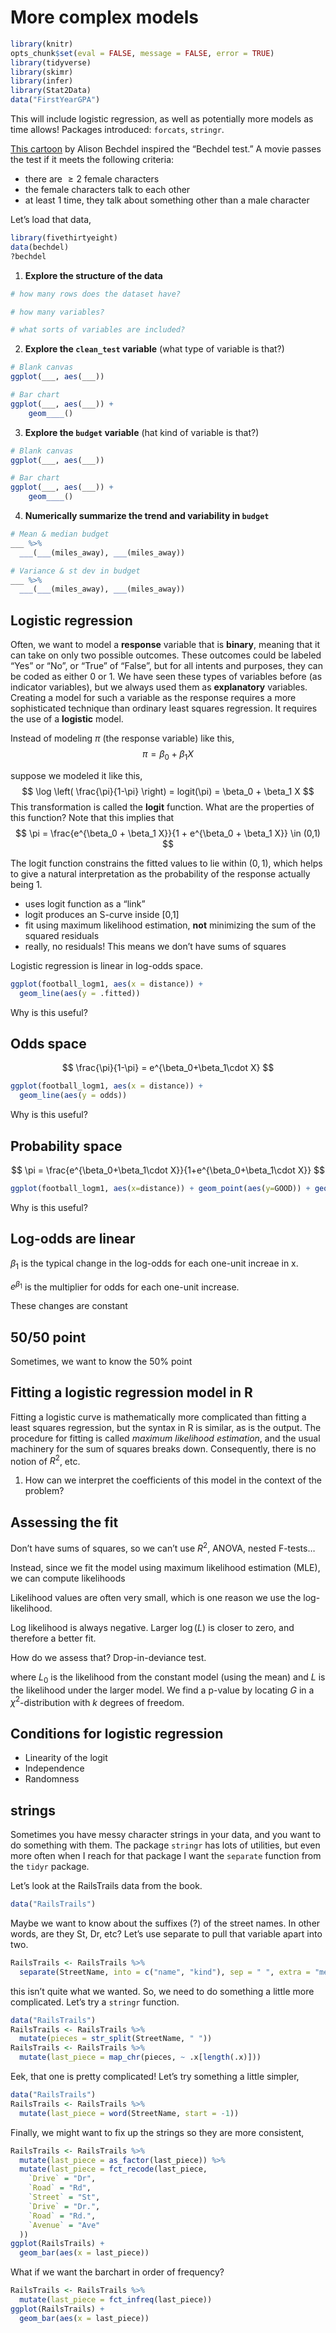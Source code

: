 # More complex models

```r
library(knitr)
opts_chunk$set(eval = FALSE, message = FALSE, error = TRUE)
library(tidyverse)
library(skimr)
library(infer)
library(Stat2Data)
data("FirstYearGPA")
```

This will include logistic regression, as well as potentially more models as time allows! Packages introduced: `forcats`, `stringr`. 

[This cartoon](https://en.wikipedia.org/wiki/Bechdel_test#/media/File:Dykes_to_Watch_Out_For_(Bechdel_test_origin).jpg) by Alison Bechdel inspired the "Bechdel test." A movie passes the test if it meets the following criteria:

- there are $\geq 2$ female characters
- the female characters talk to each other
- at least 1 time, they talk about something other than a male character

Let's load that data,

```r
library(fivethirtyeight)
data(bechdel)
?bechdel
```

1. **Explore the structure of the data**
```r
# how many rows does the dataset have?

# how many variables?

# what sorts of variables are included?
```

2. **Explore the `clean_test` variable** (what type of variable is that?)

```r
# Blank canvas
ggplot(___, aes(___))

# Bar chart    
ggplot(___, aes(___)) + 
    geom____()
```

3. **Explore the `budget` variable** (hat kind of variable is that?)
```r
# Blank canvas
ggplot(___, aes(___))

# Bar chart    
ggplot(___, aes(___)) + 
    geom____()
```

4. **Numerically summarize the trend and variability in `budget`**
```r
# Mean & median budget
___ %>% 
  ___(___(miles_away), ___(miles_away))

# Variance & st dev in budget
___ %>% 
  ___(___(miles_away), ___(miles_away))
```

## Logistic regression

Often, we want to model a **response** variable that is **binary**, meaning that it can take on only two possible outcomes. These outcomes could be labeled "Yes" or "No", or "True" of "False", but for all intents and purposes, they can be coded as either 0 or 1. We have seen these types of variables before (as indicator variables), but we always used them as **explanatory** variables. Creating a model for such a variable as the response requires a more sophisticated technique than ordinary least squares regression. It requires the use of a **logistic** model. 

Instead of modeling $\pi$ (the response variable) like this,
$$
  \pi = \beta_0 + \beta_1 X
$$

suppose we modeled it like this,
$$
  \log \left( \frac{\pi}{1-\pi} \right) = logit(\pi) = \beta_0 + \beta_1 X
$$
This transformation is called the **logit** function. What are the properties of this function? Note that this implies that
$$
  \pi = \frac{e^{\beta_0 + \beta_1 X}}{1 + e^{\beta_0 + \beta_1 X}} \in (0,1)
$$

The logit function constrains the fitted values to lie within $(0,1)$, which helps to give a natural interpretation as the probability of the response actually being 1. 


- uses logit function as a "link"
- logit produces an S-curve inside [0,1]
- fit using maximum likelihood estimation, **not** minimizing the sum of the squared residuals
- really, no residuals! This means we don't have sums of squares


Logistic regression is linear in log-odds space. 

```r
ggplot(football_logm1, aes(x = distance)) +
  geom_line(aes(y = .fitted))
```

Why is this useful?

## Odds space

$$
\frac{\pi}{1-\pi} = e^{\beta_0+\beta_1\cdot X}
$$

```r
ggplot(football_logm1, aes(x = distance)) +
  geom_line(aes(y = odds))
```

Why is this useful? 

## Probability space

$$
\pi = \frac{e^{\beta_0+\beta_1\cdot X}}{1+e^{\beta_0+\beta_1\cdot X}}
$$

```r
ggplot(football_logm1, aes(x=distance)) + geom_point(aes(y=GOOD)) + geom_line(aes(y=probability))
```

Why is this useful?

## Log-odds are linear {.t}

$\beta_1$ is the typical change in the log-odds for each one-unit increae in x. 

$e^{\beta_1}$ is the multiplier for odds for each one-unit increase. 

These changes are constant

## 50/50 point {.t}

Sometimes, we want to know the 50\% point

## Fitting a logistic regression model in R

Fitting a logistic curve is mathematically more complicated than fitting a least squares regression, but the syntax in R is similar, as is the output. The procedure for fitting is called *maximum likelihood estimation*, and the usual machinery for the sum of squares breaks down. Consequently, there is no notion of $R^2$, etc.

1. How can we interpret the coefficients of this model in the context of the problem? 

## Assessing the fit

Don't have sums of squares, so we can't use $R^2$, ANOVA, nested F-tests...

Instead, since we fit the model using maximum likelihood estimation (MLE), we can compute likelihoods

\begin{eqnarray*}
L(\text{success}) &=& \hat{\pi} \\
L(\text{failure}) &=& 1- \hat{pi} \\
L(\text{model}) &=& \prod_{i=1}^n L(y_i)
\end{eqnarray*}

Likelihood values are often very small, which is one reason we use the log-likelihood. 

Log likelihood is always negative. Larger $\log(L)$ is closer to zero, and therefore a better fit.

How do we assess that? Drop-in-deviance test. 

\begin{eqnarray*}
G = -2\log(L_0) - (-2 \log(L))
\end{eqnarray*}

where $L_0$ is the likelihood from the constant model (using the mean) and $L$ is the likelihood under the larger model. We find a p-value by locating $G$ in a $\chi^2$-distribution with $k$ degrees of freedom. 

## Conditions for logistic regression

- Linearity of the logit
- Independence 
- Randomness

## strings

Sometimes you have messy character strings in your data, and you want to do something with them. The package `stringr` has lots of utilities, but even more often when I reach for that package I want the `separate` function from the `tidyr` package. 

Let's look at the RailsTrails data from the book.

```r
data("RailsTrails")
```


Maybe we want to know about the suffixes (?) of the street names. In other words, are they St, Dr, etc? Let's use separate to pull that variable apart into two.

```r
RailsTrails <- RailsTrails %>%
  separate(StreetName, into = c("name", "kind"), sep = " ", extra = "merge")
```

this isn't quite what we wanted. So, we need to do something a little more complicated. Let's try a `stringr` function. 


```r
data("RailsTrails")
RailsTrails <- RailsTrails %>%
  mutate(pieces = str_split(StreetName, " "))
RailsTrails <- RailsTrails %>%
  mutate(last_piece = map_chr(pieces, ~ .x[length(.x)]))
```

Eek, that one is pretty complicated! Let's try something a little simpler,

```r
data("RailsTrails")
RailsTrails <- RailsTrails %>%
  mutate(last_piece = word(StreetName, start = -1))
```


Finally, we might want to fix up the strings so they are more consistent,

```r
RailsTrails <- RailsTrails %>%
  mutate(last_piece = as_factor(last_piece)) %>%
  mutate(last_piece = fct_recode(last_piece,
    `Drive` = "Dr",
    `Road` = "Rd",
    `Street` = "St",
    `Drive` = "Dr.",
    `Road` = "Rd.",
    `Avenue` = "Ave"
  ))
ggplot(RailsTrails) +
  geom_bar(aes(x = last_piece))
```

What if we want the barchart in order of frequency?

```r
RailsTrails <- RailsTrails %>%
  mutate(last_piece = fct_infreq(last_piece))
ggplot(RailsTrails) +
  geom_bar(aes(x = last_piece))
```

